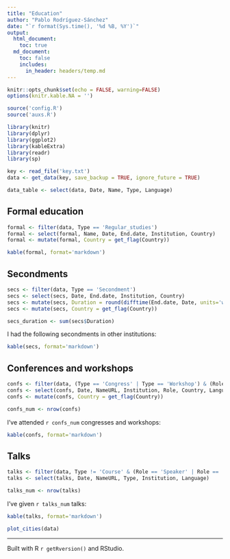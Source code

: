 ```yaml
---
title: "Education"
author: "Pablo Rodríguez-Sánchez"
date: "`r format(Sys.time(), '%d %B, %Y')`"
output:
  html_document:
    toc: true
  md_document:
    toc: false
    includes:
      in_header: headers/temp.md
---
```


```r
knitr::opts_chunk$set(echo = FALSE, warning=FALSE)
options(knitr.kable.NA = '')
```

```r
source('config.R')
source('auxs.R')

library(knitr)
library(dplyr)
library(ggplot2)
library(kableExtra)
library(readr)
library(sp)
```


```r
key <- read_file('key.txt')
data <- get_data(key, save_backup = TRUE, ignore_future = TRUE)
```

```r
data_table <- select(data, Date, Name, Type, Language)
```

## Formal education
```r
formal <- filter(data, Type == 'Regular_studies')
formal <- select(formal, Name, Date, End.date, Institution, Country)
formal <- mutate(formal, Country = get_flag(Country))
```

```r
kable(formal, format='markdown')
```

## Secondments
```r
secs <- filter(data, Type == 'Secondment')
secs <- select(secs, Date, End.date, Institution, Country)
secs <- mutate(secs, Duration = round(difftime(End.date, Date, units='weeks')))
secs <- mutate(secs, Country = get_flag(Country))

secs_duration <- sum(secs$Duration)
```

I had the following secondments in other institutions:

```r
kable(secs, format='markdown')
```

## Conferences and workshops
```r
confs <- filter(data, (Type == 'Congress' | Type == 'Workshop') & (Role == 'Attendant' | Role == 'Organizer' | Role == 'Invited speaker' | Role == 'Contributed speaker' | Role == 'Poster'))
confs <- select(confs, Date, NameURL, Institution, Role, Country, Language)
confs <- mutate(confs, Country = get_flag(Country))

confs_num <- nrow(confs)
```

I've attended `r confs_num` congresses and workshops:

```r
kable(confs, format='markdown')
```

## Talks
```r
talks <- filter(data, Type != 'Course' & (Role == 'Speaker' | Role == 'Teaching assistant'))
talks <- select(talks, Date, NameURL, Type, Institution, Language)

talks_num <- nrow(talks)
```

I've given `r talks_num` talks:

```r
kable(talks, format='markdown')
```

```r
plot_cities(data)
```

***

Built with R `r getRversion()` and RStudio.
